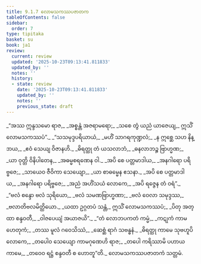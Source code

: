 ```yaml
---
title: 9.1.7 လောမသကဿပဇာတက
tableOfContents: false
sidebar:
  order: 7
type: tipitaka
basket: su
book: ja1
review:
  current: review
  updated: '2025-10-23T09:13:41.811833'
  updated_by: ''
  notes: ''
  history:
  - state: review
    date: '2025-10-23T09:13:41.811833'
    updated_by: ''
    notes: ''
    previous_state: draft
---
```



<ReviewStatus review={frontmatter.review} showDetails={true} />

<HypothesisAnnotation frontmatter={frontmatter} />

<DynamicBreadcrumb />

<Division number="60" book="ja1" e="ch" v="22" p="193">

<Paragraph number="1846" type="verses" book="ja1">
_“အဿ ဣန္ဒသမော ရာဇ,_  
_အစ္စန္တံ အဇရာမရော;_  
_သစေ တွံ ယညံ ယာဇေယျ,_  
ဣသိံ လောမသကဿပံ”._  

</Paragraph>

</Division>
<Division number="61" book="ja1" e="ch" v="22" p="193">

<Paragraph number="1847" type="verses" book="ja1">
_“သသမုဒ္ဒပရိယာယံ,_  
_မဟိံ သာဂရကုဏ္ဍလံ;_  
_န ဣစ္ဆေ သဟ နိန္ဒာယ,_  
_ဧဝံ သေယျ ဝိဇာနဟိ._  

</Paragraph>

</Division>
<Division number="62" book="ja1" e="ch" v="22" p="193">

<Paragraph number="1848" type="verses" book="ja1">
_ဓိရတ္ထု တံ ယသလာဘံ,_  
_ဓနလာဘဉ္စ ဗြာဟ္မဏ;_  
_ယာ ဝုတ္တိ ဝိနိပါတေန,_  
_အဓမ္မစရဏေန ဝါ._  

</Paragraph>

</Division>
<Division number="63" book="ja1" e="ch" v="22" p="193">

<Paragraph number="1849" type="verses" book="ja1">
_အပိ စေ ပတ္တမာဒါယ,_  
_အနဂါရော ပရိဗ္ဗဇေ;_  
_သာယေဝ ဇီဝိကာ သေယျော,_  
_ယာ စာဓမ္မေန ဧသနာ._  

</Paragraph>

</Division>
<Division number="64" book="ja1" e="ch" v="22" p="193">

<Paragraph number="1850" type="verses" book="ja1">
_အပိ စေ ပတ္တမာဒါယ,_  
_အနဂါရော ပရိဗ္ဗဇေ;_  
_အညံ အဟိံသယံ လောကေ,_  
_အပိ ရဇ္ဇေန တံ ဝရံ”._  

</Paragraph>

</Division>
<Division number="65" book="ja1" e="ch" v="22" p="193">

<Paragraph number="1851" type="verses" book="ja1">
_“ဗလံ စန္ဒော ဗလံ သုရိယော,_  
_ဗလံ သမဏဗြာဟ္မဏာ;_  
_ဗလံ ဝေလာ သမုဒ္ဒဿ,_  
_ဗလာတိဗလမိတ္ထိယော._  

</Paragraph>

</Division>
<Division number="66" book="ja1" e="ch" v="22" p="193">

<Paragraph number="1852" type="verses" book="ja1">
_ယထာ ဥဂ္ဂတပံ သန္တံ,_  
ဣသိံ လောမသကဿပံ;_  
_ပိတု အတ္ထာ စန္ဒဝတီ,_  
_ဝါဇပေယျံ အယာဇယိ”._  

</Paragraph>

</Division>
<Division number="67" book="ja1" e="ch" v="22" p="193">

<Paragraph number="1853" type="verses" book="ja1">
_“တံ လောဘပကတံ ကမ္မံ,_  
_ကဋုကံ ကာမဟေတုကံ;_  
_တဿ မူလံ ဂဝေသိဿံ,_  
_ဆေစ္ဆံ ရာဂံ သဗန္ဓနံ._  

</Paragraph>

</Division>
<Division number="68" book="ja1" e="ch" v="22" p="194">

<Paragraph number="1854" type="verses" book="ja1">
_ဓိရတ္ထု ကာမေ သုဗဟူပိ လောကေ,_  
_တပေါဝ သေယျော ကာမဂုဏေဟိ ရာဇ;_  
_တပေါ ကရိဿာမိ ပဟာယ ကာမေ,_  
_တဝေဝ ရဋ္ဌံ စန္ဒဝတီ စ ဟောတူ”တိ._  


</Paragraph>
</Division>

<Paragraph number="1855" type="center" book="ja1">
လောမသကဿပဇာတကံ သတ္တမံ.
</Paragraph>